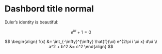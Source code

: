 # Dashbord title normal


Euler's identity is beautiful:

$$
e^{i\pi} + 1 = 0
$$



$$
\begin{align}
f(x) &= \int_{-\infty}^{\infty} \hat{f}(\xi) e^{2\pi i \xi x} d\xi \\
a^2 + b^2 &= c^2
\end{align}
$$






